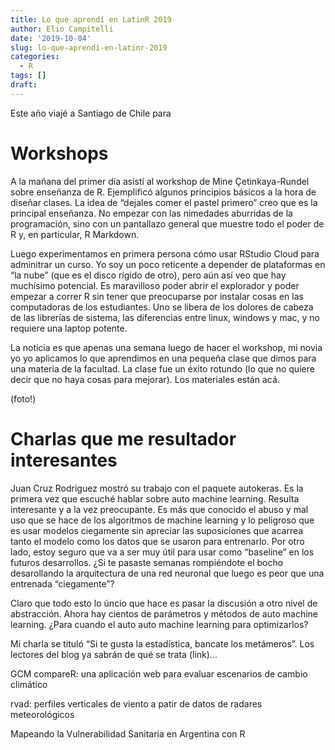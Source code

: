 ```yaml
---
title: Lo que aprendí en LatinR 2019
author: Elio Campitelli
date: '2019-10-04'
slug: lo-que-aprendí-en-latinr-2019
categories:
  - R
tags: []
draft: 
---
```




Este año viajé a Santiago de Chile para 

# Workshops

A la mañana del primer día asistí al workshop de Mine Çetinkaya-Rundel sobre enseñanza de R. Ejemplificó algunos principios básicos a la hora de diseñar clases. La idea de "dejales comer el pastel primero" creo que es la principal enseñanza. No empezar con las nimedades aburridas de la programación, sino con un pantallazo general que muestre todo el poder de R y, en particular, R Markdown. 

Luego experimentamos en primera persona cómo usar RStudio Cloud para adminitrar un curso. Yo soy un poco reticente a depender de plataformas en "la nube" (que es el disco rígido de otro), pero aún así veo que hay muchísimo potencial. Es maravilloso poder abrir el explorador y poder empezar a correr R sin tener que preocuparse por instalar cosas en las computadoras de los estudiantes. Uno se libera de los dolores de cabeza de las librerías de sistema, las diferencias entre linux, windows y mac, y no requiere una laptop potente. 

La noticia es que apenas una semana luego de hacer el workshop, mi novia yo yo aplicamos lo que aprendimos en una pequeña clase que dimos para una materia de la facultad. La clase fue un éxito rotundo (lo que no quiere decir que no haya cosas para mejorar). Los materiales están acá. 

(foto!)

# Charlas que me resultador interesantes

Juan Cruz Rodriguez mostró su trabajo con el paquete autokeras. Es la primera vez que escuché hablar sobre auto machine learning. Resulta interesante y a la vez preocupante. Es más que conocido el abuso y mal uso que se hace de los algoritmos de machine learning y lo peligroso que es usar modelos ciegamente sin apreciar las suposiciones que acarrea tanto el modelo como los datos que se usaron para entrenarlo. Por otro lado, estoy seguro que va a ser muy útil para usar como "baseline" en los futuros desarrollos. ¿Si te pasaste semanas rompiéndote el bocho desarollando la arquitectura de una red neuronal que luego es peor que una entrenada "ciegamente"?

Claro que todo esto lo úncio que hace es pasar la discusión a otro nivel de abstracción. Ahora hay cientos de parámetros y métodos de auto machine learning. ¿Para cuando el auto auto machine learning para optimizarlos?


Mi charla se tituló "Si te gusta la estadística, bancate los metámeros". Los lectores del blog ya sabrán de qué se trata (link)... 

GCM compareR: una aplicación web para evaluar escenarios de cambio climático




rvad: perfiles verticales de viento a patir de datos de radares meteorológicos



Mapeando la Vulnerabilidad Sanitaria en Argentina con R



